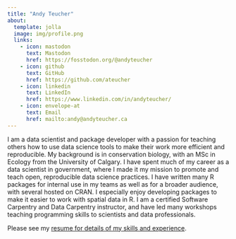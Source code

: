 ```yaml
---
title: "Andy Teucher"
about:
  template: jolla
  image: img/profile.png
  links:
    - icon: mastodon
      text: Mastodon
      href: https://fosstodon.org/@andyteucher
    - icon: github
      text: GitHub
      href: https://github.com/ateucher
    - icon: linkedin
      text: LinkedIn
      href: https://www.linkedin.com/in/andyteucher/
    - icon: envelope-at
      text: Email
      href: mailto:andy@andyteucher.ca
---
```


I am a data scientist and package developer with a passion for teaching others how to use data science tools to make their work more efficient and reproducible. My background is in conservation biology, with an MSc in Ecology from the University of Calgary. I have spent much of my career as a data scientist in government, where I made it my mission to promote and teach open, reproducible data science practices. I have written many R packages for internal use in my teams as well as for a broader audience, with several hosted on CRAN. I especially enjoy developing packages to make it easier to work with spatial data in R. I am a certified Software Carpentry and Data Carpentry instructor, and have led many workshops teaching programming skills to scientists and data professionals.

Please see my [resume for details of my skills and experience](resources/andy_teucher_resume.pdf).
